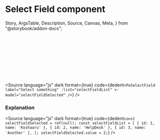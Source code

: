 # Select Field component

  Story,
  ArgsTable,
  Description,
  Source,
  Canvas,
  Meta,
} from "@storybook/addon-docs";



<Meta title="Form/Select Field" component={PoSelectField} />

<Description of={PoSelectField} />

<Canvas withToolbar>
  <div class="po-grid po-grid-cols-2 po-gap-5 po-bg-white po-p-5 po-rounded-md po-shadow-md">
    <Story inline={true} id="form-select-field--select-field" />
    <br />
    <br />
    <br />
    <br />
    <br />
    <br />
    <br />
    &nbsp;
  </div>
</Canvas>

<Source
  language="js"
  dark
  format={true}
  code={dedent`
    <PoSelectField
        label="Select something"
        :list="selectFieldList"
        v-model="selectFieldSelected"
    />
  `}
/>

### Explanation

<ArgsTable of={PoSelectField} />

<Source
  language="js"
  dark
  format={true}
  code={dedent`
    const selectFieldSelected = ref(null);
    const selectFieldList = [
        { id: 1, name: 'Koshaaru' },
        { id: 2, name: 'HelpDesk' },
        { id: 3, name: 'Another' },
    ];
    selectFieldSelected.value = 2;
  `}
/>
